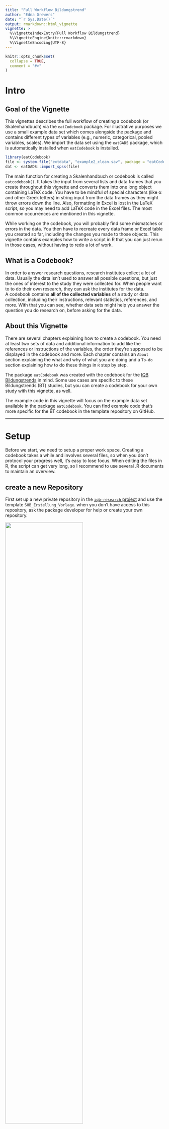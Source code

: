 ```yaml
---
title: "Full Workflow Bildungstrend"
author: "Edna Grewers"
date: "`r Sys.Date()`"
output: rmarkdown::html_vignette
vignette: >
  %\VignetteIndexEntry{Full Workflow Bildungstrend}
  %\VignetteEngine{knitr::rmarkdown}
  %\VignetteEncoding{UTF-8}
---
```


```r
knitr::opts_chunk$set(
  collapse = TRUE,
  comment = "#>"
)
```

# Intro

## Goal of the Vignette

This vignettes describes the full workflow of creating a codebook (or Skalenhandbuch) via the `eatCodebook` package. For illustrative purposes we use a small example data set which comes alongside the package and contains different types of variables (e.g., numeric, categorical, pooled variables, scales). We import the data set using the `eatGADS` package, which is automatically installed when `eatCodebook` is installed.

```r
library(eatCodebook)
file <- system.file("extdata", "example2_clean.sav", package = "eatCodebook")
dat <- eatGADS::import_spss(file)
```

The main function for creating a Skalenhandbuch or codebook is called `eatcodebook()`. It takes the input from several lists and data frames that you create throughout this vignette and converts them into one long object containing LaTeX code. You have to be mindful of special characters (like α and other Greek letters) in string input from the data frames as they might throw errors down the line. Also, formatting in Excel is lost in the LaTeX script, so you may need to add LaTeX code in the Excel files. The most common occurrences are mentioned in this vignette.

While working on the codebook, you will probably find some mismatches or errors in the data. You then have to recreate every data frame or Excel table you created so far, including the changes you made to those objects. This vignette contains examples how to write a script in R that you can just rerun in those cases, without having to redo a lot of work. 

## What is a Codebook?

In order to answer research questions, research institutes collect a lot of data. Usually the data isn't used to answer all possible questions, but just the ones of interest to the study they were collected for. When people want to to do their own research, they can ask the institutes for the data.  
A codebook contains **all of the collected variables** of a study or data collection, including their instructions, relevant statistics, references, and more. With that you can see, whether data sets might help you answer the question you do research on, before asking for the data. 


## About this Vignette

There are several chapters explaining how to create a codebook. You need at least two sets of data and additional information to add like the references or instructions of the variables, the order they're supposed to be displayed in the codebook and more. Each chapter contains an `About` section explaining the what and why of what you are doing and a `To-do` section explaining how to do these things in `R` step by step.

The package `eatCodebook` was created with the codebook for the [IQB Bildungstrends](https://www.iqb.hu-berlin.de/bt/) in mind. Some use cases are specific to these Bildungstrends (BT) studies, but you can create a codebook for your own study with this vignette, as well. 

The example code in this vignette will focus on the example data set available in the package `eatCodebook`. You can find example code that's more specific for the BT codebook in the template repository on GitHub. 


--------------------------------------------------------------------------------

# Setup

Before we start, we need to setup a proper work space. Creating a codebook takes a while and involves several files, so when you don't protocol your progress well, it's easy to lose focus. When editing the files in R, the script can get very long, so I recommend to use several .R documents to maintain an overview.

## create a new Repository

First set up a new private repository in the [`iqb-research` project](https://github.com/orgs/iqb-research/repositories) and use the template `SHB_Erstellung_Vorlage`. when you don't have access to this repository, ask the package developer for help or create your own repository. 


![](.\pictures\repo_template.png){width=70%}

You now have all the .R templates that you need, but you might have to create the issues yourself. The To-dos should be apparent from this vignette or you can copy the issues from the template repo by hand. You find the following files:

## File Structure

There are several files and folders. The .R files contain example scripts and to-dos, that you need to adjust and add to. 

| R File | Description |
|------------------------------------|------------------------------------|
| `0_main.R` | The main file you work in. You can work with just this file and ignore the others, if you want. I recommend using this file for smaller changes and the separate files for more complex changes. With this file, you can create Excel files which you then have to edit manually or in R. |
| `1_kennwerte.R` | Create and edit the `inputForDescriptives` files. This might not be needed, when you don't have to adjust anything here. |
| `2_varinfo.R` | Create and edit the `varinfo` file. This file contains the core content of the codebook. `eatCodebook()` creates the table structure with variable names and labels on its own, but you have to add structure, references, instructions, etc.. |
| `3_gliederung.R` | The information read from `varinfo` is usually incomplete, so you have to add missing section names. |
| `4_literatur.R` | Create and edit the `reference` file. You have to match the short references to the long ones. You also have to add proper latex syntax for italic text or URLs. |
| `5_latex_intro.R` | A template to create a .tex file with latex syntax out of a a Word .docx document. You need this later when creating the intro. |
| `6_Erstellung_kurz.R` | A short script which can create a new codebook version after you created all the necessary Excel files.|

You need to make sure, that there are three folders and create them if not. 

| Folder | Description |
|------------------------------------|------------------------------------|
| `excel_files` | Here you save all of the created Excel files to save the progress. |
| `Latex` | Here you save the .tex files and pdfs of the finished latex script for the codebook. You can add the folder `archive` to keep different versions to compare. |
| `Texte` | Here you can save the intro text or cover, etc. |

Pull the repo and start with the file `0_main.R`. You usually don't need to copy any code from this vignette, because the template already contains example code lines that you can copy or adjust.

## Packages

You need to make sure you have the latest package versions installed. The packages you need are usually at the top of the files in `setup`. To save time you can install them before you start your work.

```r
# main
remotes::install_github("beckerbenj/eatCodebook")
library(eatCodebook)
remotes::install_github("beckerbenj/eatGADS")
library(eatGADS)
# varinfo
remotes::install_github("weirichs/eatTools")
library(eatTools)
# references
install.packages("tidyxl")
library(tidyxl)
# latex_intro
install.packages("readtext")
library(readtext)
```

After you set up your work space, we will work through the templates or the To-dos step by step in this vignette. 

--------------------------------------------------------------------------------

# 1. Import Data

The first step is the data import. 

## About the Data

The BT studies usually have several SPSS data files (`.sav`) that you can import with `import_spss()`, but you can also import `.RDS` files with `readRDS()`. If you work with Github, the data sets are probably too large to upload to Github, so they would need to be stored locally. The BT codebook works with multiple data sets that are stored in a list. But the process should also work if you have only one data set. 

> [!NOTE]
> 
> The same variable name cannot be used more than once across the data sets. 

The data sets can be stored in `GADSdat` objects, containing two data frames: one for the variables and the actual data, the other contains the meta data or labels for the variables. 

### Order of the Data Sets

You have to save all the data sets in one list that also determines the order in which the variables are displayed in the codebook. It's best to choose the order you want it to have later right away, so you don't have to rerun the script later. 

> [!NOTE]
> In the past the BT data sets were ordered like this: 
>
> - **data_sus**: student questionnaire
> - **data_lfb_allg**: general teacher questionnaire
> - **data_lfb_spez**: learngroup specific teacher questionnaire
> - **data_slfb**: school administration questionnaire
> - **data_match**: data to match different data sets
> - **data_linking**: data to link different data sets
>
> But it's best to ask about the order to make sure.


## Data Import To-do

Open the file `0_main.R`. First you need to install and load the packages `eatCodebook` and `eatGADS`, if you haven't already done that.

### Import the Data

Either use `import_spss()` for .sav (SPSS) files or `readRDS()` to import each data set separately, you just need a string with your local file path. Name them in a meaningful manner. Here you have an example syntax, where you would need to add the proper **file name**.  

```r
data_sus      <- eatGADS::import_spss("Q:\\filepath\\Daten_sus.sav")
data_lfb_allg <- eatGADS::import_spss("Q:\\filepath\\Daten_lfb_allg.sav")
data_lfb_spez <- eatGADS::import_spss("Q:\\filepath\\Daten_lfb_spez.sav")
data_slfb     <- eatGADS::import_spss("Q:\\filepath\\Daten_slfb.sav")
```

### Save Data in a List

After importing the data, you need to save it in one list `datalist`. The order determines the order in which they are displayed in the codebook. The names should be consistent throughout. 

```r
datalist <- list(sus = data_sus,
                 lfb_allg = data_lfb_allg, lfb_spez = data_lfb_spez,
                 slfb = data_slfb)
```


--------------------------------------------------------------------------------

# 2. Descriptive Statistics

Now you have the raw data, but you want the descriptive statistics for the codebook, not the whole data sets. 

## About Descriptive Statistics

One of the key elements of a codebook are descriptive statistics shortly describing each variable in the data set. What kind of descriptive statistics is reported for each variable depends on the type of the variable. The function `createInputForDescriptives()` creates a template to provide the information that is needed to calculate the descriptive statistics for an `GADSdat` object. The function has some arguments you can use to get a better result and less manual editing in the next step.

### Input for Descriptives Table

Here you can see an example how the object should look like and what the different columns mean. 

```r
inputForDescriptives <- createInputForDescriptives(GADSdat = dat)
head(inputForDescriptives)
```

You can look at the template data frame either in R or save it in a new Excel file.

```r
# look at it in R
View(inputForDescriptives)

# export in Excel
writeExcel(inputForDescriptives, "file_path/inputForDescriptives.xlsx")
```

Some information may need to be modified because the function does not label it correctly. For this, it is necessary to understand the functionality and check the variable entries. We will come back to how to actually edit the table in R. 

> [!TIP]
> Here is a brief overview of the different columns in this object:
>
> - **varName**: The name of the variable of the GADS-object
> - **varLabel**: The label of the variable of the GADS-object
> - **format**: The format of the variable of the GADS-object, e.g. how to display the variable in the codebook
> - **imp**: Indicator if imputed variables are involved
> - **type**: Indicator of whether it is a single variable, a scale or a scale's item
> - **scale**: Indicator of how the variable is to be represented, e.g. what kind of statistics are shown
> - **group**: Possibility to group variables, e.g. to group scales and their items. 

In the **varName**, **varLabel** and **format** columns are information about the variables of the data set. You don't have to edit anything.

**imp** can be set to *WAHR* or *FALSCH*. If there are several variables to be displayed on one page, this column must be set to *WAHR* for these variables and they must be assigned to the same group at **group**. That is the case for imputed variables.

**type** can be set to *variable*, *scale* or *item*. If it is a scale consisting of several individual variables, the scale variable is set to *scale* and the individual items to *item*. All other variables should always get *variable* as an entry.

The **scale** column specifies how the variable is to be displayed. If it is empty, no descriptives are displayed. *nominal* variables display the frequency distribution of the labeled categories. *ordinal* variables display the frequency distribution of the labeled categories *and* the statistical parameters (like *M* or *SD*). *numeric* variables only display the statistical parameters, without labeld categories. 

Now follow the possibilities of how variables can be represented in the codebook and how the table must be edited for this.

### Variables without Descriptives

This can be the case, for example, with ID variables or character variables. The page would be displayed like this:  
<br>
<img src="./pictures/codebook_IDs.PNG" alt="codebook_IDs" />  
<br>  
The entry must look like this:  
<br>
<img src="./pictures/input_IDs.PNG" alt="input_IDs" />  
<br>  

### Categorial Variables

Variables with **nominal** scales should display only the frequency distribution of the labeled categories. The page would be displayed like this:   
<br>
<img src="./pictures/codebook_nominal.PNG" alt="codebook_nominal" />
<br>  

The example data set doesn't have any nominal variables at the moment. If your data set has nominal variables, you can create that page with the following input:  

<br>
<img src="./pictures/input_nominal.PNG" alt="input_nominal" />  
<br>  

### Categorial Variables and Statistical Parameters

Variables with **ordinal** scales should display the frequency distribution of the labeled categories as well as the statistical parameters *N* (number of participants), *M* (mean) and *SD* (standard deviation). The page would be displayed like this:  

<br>
<img src="./pictures/codebook_ordinal.PNG" alt="codebook_ordinal" />
<br>  

To create it, the Excel should be edited as follows:  
<br>
<img src="./pictures/input_ordinal.PNG" alt="input_ordinal" />  
<br>  

### Numeric Variables without Labeled Values

Variables with **numeric** scales should display only statistical parameters: *N* (number of participants), *M* (mean), *SD* (standard deviation), *Min.* (lowest value) and *Max.* (highest value). This can be used, for example, for variables that represent age or variables with values in the decimal range. Nevertheless, these variables can contain labels for values. If they are defined as missing, these values are not taken into account in the calculation but are still reported. The page would be displayed like this:  

<br>
<img src="./pictures/codebook_numeric.PNG" alt="codebook_numeric" />  
<br>  

To create an entry for a numeric variable without labeled values, the Excel must look like this:  
<br>
<img src="./pictures/input_numeric.PNG" alt="input_numeric" />  
<br>  

### Scale Variables with Individual Items

It is possible to get the following entries in the codebook for a **scale** and the items it is made of:  

<br>
<img src="./pictures/codebook_scale1.PNG" alt="codebook_scale1" /><img src="./pictures/codebook_scale2.PNG" alt="codebook_scale2" /><img src="./pictures/codebook_scale3.PNG" alt="codebook_scale3" />
<br>  

To get these pages the individual items must be labeled as **ordinal** and **item**, and the scale as **numeric** and **scale**. They must all have the same name at **group** so that they are displayed together.  
<br>  
<img src="./pictures/input_scale.PNG" alt="input_scale_new" />  
<br>  

This only works, when they are grouped and labeled correctly. Later the function `createScaleInfo()` creates a data frame with all scales and their items that were grouped like this. 

### Fake Scales

Sometimes several items make up a scale, but the data set doesn't have a matching scale-variable. The codebook would display it like a normal scale (see *Scale Variables with Individual Items*) with the same descriptive statistics. 

To display fake scales like a real one, you need to group them like a real scale, but in the **type** column you need to write **fake_item**, so it looks like this:  

<br>
<img src="./pictures/input_fakeScale.PNG" alt="input_fakeScale" />  
<br>  

The function `createScaleInfo()` should add these fake scales to the data frame as well. But without the scale variable the information which variables belong to that scale might be lost. The individual variables might need to be added manually. More on that later.  

### Imputation Variables

The BT sometimes uses imputations, for instance, in the student data set (sus). It's a way to deal with missing data on variables by replacing missing data with substituted values, usually several times. You can recognize the variables by the add-on `(imputiert)` in their label or `_pooled` in their group. These imputations represent one (averaged) variable, so they should be displayed as one. Depending on what was specified in **scale**, it results in the following pages in the codebook. `pv_pooled` is has *numeric* input, `pvkat_pooled` has *ordinal* input.  

<br>
<img src="./pictures/codebook_imp1.PNG" alt="codebook_imp1" /><img src="./pictures/codebook_imp2.PNG" alt="codebook_imp2" />  
<br>  

To display it like this the **imp** column becomes relevant. It must be set to *WAHR* for these variables. In addition, the variables also need a common name in **group** and, depending on whether they are to be represented categorically or numerically, the corresponding designation in **scale**, the scale should probably match the original variable.  
<br>
<img src="./pictures/input_imp.PNG" alt="input_imp" />  
<br>  

The function `createScaleInfo()` adds imputed variables like a scale to the data frame. Without the scale variable the information which variables belongs together might be lost. In this case, it might not be relevant, though, as these variables are not a scale. 


## Descriptives Statistics To-do

Now you open `1_kennwerte.R`. The editing of the descriptives can be a lot of code, especially if you have several data sets, so it's best to do this in a separate file. The packages `eatCodebook` and `eatGADS` need to be loaded. Then you copy the `Import Data` Code in this file, so you can work on it without needing to open `0_main.R` the next time you work on it. 

For each imported data set, you create a new object with `createInputForDescriptives()` containing input for the descriptive statistics about each variable like their *name*, *label*, *format*, *scale level* or which variables are *grouped* together. You edit them according to the [About section](#input-for-descriptives-table), check the input and then you calculate the actual descriptive statistics with `calculateDescriptives()`. 


### Create **Input for Descriptives**

You use the function `createInputForDescriptives()` to create a data frame for each data set separately and name them according to your data sets like `descriptives_sus` or `descriptives_lfb_allg`, etc. The function needs the `GADSdat` data set (e.g. `data_sus`) and returns a data frame. 

```r
# example data
inputForDescriptives <- createInputForDescriptives(GADSdat = dat, nCatsForOrdinal = 4)

# BT example
descriptives_sus <- createInputForDescriptives(GADSdat = data_sus, nCatsForOrdinal = 4)
descriptives_lfb_allg <- createInputForDescriptives(GADSdat = data_lfb_allg, nCatsForOrdinal = 4)
```

You should save each data frame separately so save your progress. When you work with the template you don't need to adjust the file path - the Excel should be saved in the folder `excel_files`. You just need to make sure, that you are in the right working directory. Otherwise you would have to add the proper file path. Remember adjusting the file names when you copy and paste the code for the other data sets.

```r
# example data
writeExcel(inputForDescriptives, ".\\excel_files\\inputForDescriptives.xlsx")

# BT template examples
writeExcel(descriptives_sus, ".\\excel_files\\descriptives_sus.xlsx")
writeExcel(descriptives_lfb_allg, ".\\excel_files\\descriptives_lfb_allg.xlsx")
```

Now you should have as many Excel files as you imported data sets. 

### Check and Edit `inputForDescriptives`

After saving them as Excel files you need to import them again with `getInputForDescriptives()` to check whether the Excel has the right format. 

```r
inputForDescriptives <- getInputForDescriptives(".\\excel_files\\inputForDescriptives.xlsx")

# BT template example
descriptives_sus <- getInputForDescriptives(".\\excel_files\\descriptives_sus.xlsx")
```

Then you can look at the descriptives either by opening Excel manually or by opening them in RStudio with `View()`. 

```r
View(inputForDescriptives)
# BT template example
View(descriptives_sus)
```

It should look somethings like this:

![](.\pictures\R_view(descriptives).png)

Now you have to check, whether everything is the way you need it to be. If not, you have to either make changes in the Excel file manually or directly in R. If you write a script that changes the data frame in R, you can easily rerun it if you need to recreate the descriptives later (which is often the case). After that you should save your changes under `descriptives_sus_edited.xlsx`, so you don't need to recreate the original Excel later if needed.

#### Edit `inputForDescriptives` in R

Sometimes `createInputForDescriptives` creates different scale levels or type labels than we need. You can adjust each line individually with `descriptives$scale` or `descriptives$type` and the row number `[n]`. Or you change multpile lines at the same time. 

The column **scale** is later important for how the variable is shown in the finished codebook. For example when variables get the scale `nominal`, when they should have `ordinal`. That is especially important for scale items. You can adjust that by extracting all relevant variables, for instance by name, using `grep`, to identify the position of all variables that start with a certain name in `descriptives_sus`. Sometimes you need to recreate the descriptives objects/files and the position might change, but the variable name usually stays the same. In this case you wouldn't have to adjust your code and can just rerun it. With the position of the  variables, you can change multiple variables at the same time. You can also change other columns this way. 

```r
# extracting the position of variables skala1_item1 - skala1_item3
pos <- grep("skala1_", inputForDescriptives$varName)
# adjusting the input for the column `scale`
inputForDescriptives$scale[pos] <- "ordinal"
```

```r
# adjusting the input for the column `group`
inputForDescriptives$group[pos] <- "skala1"
```

Scales and their items should be labeled correctly in the column **type**. The scale needs the label `scale`, the items the label `item`; variables from a fake scale have no scale and need the label `fake_item`. If not you can identify scale variables with the first line of code. The scale's `varName` is usually also the `group` label. In the second step you can identify all variables with matching `group` labels that have the wrong `type` label. 

```r
# identifying all scale variables
group <- inputForDescriptives[inputForDescriptives$type == "scale",]$group
# adjusting the item variables
for(var in group){
  inputForDescriptives[inputForDescriptives$group == var & inputForDescriptives$type == "variable",]$type <- "item" 
}
```

### Save you changes

When you made sure, the variables are correctly labeled and grouped, you save the new data frame in Excel. You can either overwrite the existing Excel file, but I recommend saving it in a new `_edited.xlsx` file for better comparison. You use the same lines as before, just change the file name. Then import the new Excel again to make sure the format is still right and load it into a new object with the ending `_edited`. 

```r
# save changes
writeExcel(inputForDescriptives, ".\\excel_files\\inputForDescriptives_edited.xlsx")
# import changes
inputForDescriptives_edited <- getInputForDescriptives(".\\excel_files\\inputForDescriptives_edited.xlsx")
```


### Check Scale Consistency

Not all data sets have scales, but for the ones that do, you should use `checkScaleConsistency()`. The function checks whether the grouping of variables that belong to the same scale matches in both the data set itself and the created descriptive file. Be mindful of warnings or errors, they might indicate something that will cause problems later. 

```r
check_scale <- checkScaleConsistency(dat, inputForDescriptives_edited, 1:nrow(inputForDescriptives_edited))

# BT template example
check_scale_sus <- checkScaleConsistency(data_sus, descriptives_sus_edited, 1:nrow(descriptives_sus_edited))
```


### Calculate Descriptives

After preparing and checking the *input for descriptives* you now actually *calculate the descriptives* (`kennwerte`) with `calculateDescriptives()` for each data set separately. Depending on how large the data set is, this can take a while. 

```r
kennwerte_example <- calculateDescriptives(GADSdat = dat, inputForDescriptives = inputForDescriptives_edited, showCallOnly = FALSE)

# BT template examples
kennwerte_sus <- calculateDescriptives(GADSdat = data_sus, inputForDescriptives = descriptives_sus_edited, showCallOnly = FALSE)
kennwerte_lfb_allg <- calculateDescriptives(GADSdat = data_lfb_allg, inputForDescriptives = descriptives_lfb_allg_edited, showCallOnly = FALSE)
```


### Save Objects in Two Lists

After creating the `inputForDescriptives` and the calculating the descriptives (kennwerte), you save all of them in **two lists**, one for the *input*, one for the *kennwerte*. The order should match the order of `datalist`, the list of the raw data sets; the names should also match the `datalist` names. 

```r
# inputForDescriptives list
input_descriptives <- list(sus = descriptives_sus_edited,
                           lfb_allg = descriptives_lfb_allg_edited,
                           lfb_spez = descriptives_lfb_spez_edited,
                           slfb = descriptives_slfb_edited)
# kennwerte list
kennwerte <- list(sus = kennwerte_sus,
                  lfb_allg = kennwerte_lfb_allg, lfb_spez = kennwerte_lfb_spez,
                  slfb = kennwerte_slfb)
```

Then save them in two `.RDS` files with `saveRDS()`. You can import them again with `readRDS()`. 

```r
# save files
saveRDS(input_descriptives, ".\\excel_files\\input_descriptives.RDS")
saveRDS(kennwerte, ".\\excel_files\\kennwerte.RDS")
# load files
input_descriptives <- readRDS(".\\excel_files\\input_descriptives.RDS")
kennwerte <- readRDS(".\\excel_files\\kennwerte.RDS")
```

You should add the last two lines (load files) in you `0_main.R` script behind the data import. 


------------------------------------------------------------------------

# 3. Value and Missing Labels

Another imported part of a codebook is the documentation of the value labels of valid and missing values. A respective overview is created via `createMissings()`.

## About Missings

You need to save the created data frame in Excel and read it in again with `getMissings()` to clean up and check the input. Otherwise you usually don't need to edit anything here. 

### Example Table

Here you can see how the missings data frame should look like. 

```r
missings <- createMissings(dat, inputForDescriptives = inputForDescriptives)
head(missings)
```

## Missings To-do

For this you need to open `0_main.R` again. You create a new data frame with `createMissings()`; you need the data sets (`datalist`) and the input for descriptives (`input_descriptives`) for that. Then you save it in an Excel file `missings.xlsx` and import it again with `getMisings()` to check the format. 

```r
# create missings
missings <- createMissings(datalist, input_descriptives)
# save as an Excel file
writeExcel(df_list = missings, row.names = FALSE, filePath = ".\\excel_files\\missings.xlsx")
# import Excel file and check for right format
missings <- getMissings(".\\excel_files\\missings.xlsx")
```


------------------------------------------------------------------------

# 4. Scales

In order to display scales correctly, you need an Excel files with an overview over all the scales and their items. 

## About Scales

Scale variables contain information about their scale, e.g. the items that make up the scale. Fake scales contain of variables, but don't have a separate scale variable; you can still display them as scales, though (see Descriptive Statistics: Fake Scales).  

### Example Table

This is what the scale info should look like: 

```r
scaleInfo <- createScaleInfo(inputForDescriptives)
head(scaleInfo)
```


## Scales To-do

Open `0_main.R` and scroll down the `scales`. You need to create one `skalen.xlsx` Excel file for all the data sets combined. It contains the info which variables are scales and which items belong to it. You just need the list `input_descriptives` for that. Usually you don't need to edit this file. 

### Create Scales

The function `createScaleInfo()` reads the information about scales out of the descriptives list, and creates a new data frame that you need to save as an Excel file. 

```r
# creating the object
scales <- createScaleInfo(input_descriptives)
# save as an Excel file
writeExcel(df_list = scales, row.names = FALSE, filePath = ".\\excel_files\\scales.xlsx")
```

You need to look at the file to make sure all scales are displayed correctly, for instance with `View(scales)`. It looks for grouped variables, so not every scale might be in here and not every variable in the file might be a scale. All errors and mismatches occurring here can or should usually be fixed in the `inputForDescriptive` files. 

you should also import the file again with `getScaleInfo()` which also checks for errors and cleans up the format.

```r
# read in Excel file and check for right format
scales <- getScaleInfo(".\\excel_files\\skalen.xlsx")
```


------------------------------------------------------------------------

# 5. Abbreviation List

The codebook's intro and additional texts might have abbreviations that need explaining. You can add an abbreviation list in the appendix for that. You need a list of two data frames (or Excel file) with the abbreviations and the explanations. You don't need this object for the minimal version of the codebook, so you can skip this part or come back to it later. 

## About the Abbreviation List

You can usually copy the Excel `abbr_list.xlsx` or `abkürzungen.xlsx` from last BTs and adjust them if needed or you create you own file with `createAbbrList()`. 

### Example Tables

When you use `createAbbrList()` it creates a list of two data frames **Akronyme** (acronyms) and **statistische Formelzeichen** (statistical formula) with two columns each. The first should contain all abbreviations used in any text in the codebook and their meaning. The second should contain all statistical formula symbols and their meaning. It should look something like this:

```r
View(abbr_list)
```

![](.\pictures\abbr_list_R.png)

In Excel: First sheet `Akronyme`, second sheet `statistische Formelzeichen`

![](.\pictures\abbr_list_akronym.png)

![](.\pictures\abbr_list_statFormula.png)

> [!CAUTION]
> Be mindful of using LaTeX syntax when you want to display special characters or italic letters!  


## Abbreviation List To-do

Open `0_main.R` and scroll down the `abbreviation list`. You create either an empty object for the abbreviation list with `createAbbrList()` or read in the one from last year's BT and call it `abbr_list`, and save it in a new Excel file.

### Create New Empty List

You create two empty data frames in a list, already labeled correctly. You can edit it in R or save it to Excel as `abkürzung.xlsx` and edit it manually. 

```r
abbr_list <- createAbbrList()
# save in Excel
writeExcel(df_list = abbr_list, row.names = FALSE, filePath = ".\\excel_files\\abkürzung.xlsx")
```

### Import Old List

You can also import an old `abkürzung.xlsx` from the last BT, for instance, save it to your work space and update it if necessary. You would need to update your `file path` for that. 

```r
abbr_list <- getExcel("Q:\\filepath\\abkuerzung.xlsx")
# save in Excel
writeExcel(df_list = abbr_list, row.names = FALSE, filePath = ".\\excel_files\\abkürzung.xlsx")
```

### Update the List

You can add or delete entries in R like with any other data frame that is saved in a list.

```r
# add a new line
abbr_list$`Statistische Formelzeichen`[nrow(abbr_list$`Statistische Formelzeichen`) + 1,] = c("α", "Cronbachs Alpha")
# add multiple lines
newLines <- data.frame(Abkuerzung = c("AG", "ALLG"), Bedeutung = c("Arbeitsgemeinschaft", "Allgemeine Schule"))
abbr_list$Akronyme <- rbind(abbr_list$Akronyme, newLines)
# remove lines
abbr_list$Akronyme <- abbr_list$Akronyme[-2,]
```

### Notes on Special Letters

LaTeX can't display Greek characters when you just use the letter by itself. You might need to adjust the spelling. `$\alpha$` is LaTeX code and should be printed like the image shows.

```r
# edit one entry
abbr_list$`Statistische Formelzeichen`$Symbol[1] <- "$\alpha$"
```

![](.\pictures\abbr_list_alpha.png)

Italic letters or subscript/superscript also need special LaTeX code. The code `$_{pw}$` makes the *pw* in subscript. Use `$^{2}$` for supercript the 2 or `\textit{M}` to print italic text or letters.

```r
# new line with correct syntax
abbr_list$`Statistische Formelzeichen`[nrow(abbr_list$`Statistische Formelzeichen`) + 1,] = c("r$_{pw}$", "Part-whole-korrigierte Korrelation")
```

Either add new lines already with the LaTeX syntax or edit existing entries. 

### Use `makeAbbrList()`

When the Excel file from past BTs has commentary/extra columns in it, you can't use the function `makeAbbrList()`. To make sure you only the have two columns per sheet/data frame, you can save just the first two columns per sheet in your `abbr_list` object. After that you need to save the changes to Excel.

```r
# edit abbr_list
abbr_list$Akronyme <- abbr_list21$Akronyme[,1:2]
abbr_list$`Statistische Formelzeichen` <- abbr_list21$`Statistische Formelzeichen`[,1:2]
# save in Excel
writeExcel(df_list = abbr_list, row.names = FALSE, filePath = ".\\excel_files\\abkürzung.xlsx")
```

When you have all the abbreviations, you can create the LaTeX code that you need directly from the Excel file.

```r
# creates LaTeX syntax
abbr_list <- makeAbbrList(".\\excel_files\\abkuerzung.xlsx")
```


------------------------------------------------------------------------

# 6. Variable Information (varinfo)

Creating and editing the `varinfo.xlsx` file/object is the **main work** of creating the codebook. This objects contains all information about the variables, their order and structure, as well as their references, instructions, remarks or information about the background model. There is only one object/Excel file overall, but each data set has its own sheet or data frame, so you can edit them separately.

## About Varinfo

After preparing the `inputForDescriptives` you use the two lists `datalist` (containing the data sets) and `input_descriptives` to create a template list of data frames, with one data frame per data set. Each data frame consists of a column for the variables in the order of the `inputForDescriptives_edited` file and several columns with additional information about each variable. 

In order for the variables to be displayed correctly in the codebook, you need to add information on layout, structure, subsection names, references, instructions, etc. for each variable. The order of the variables in `varinfo` determines the order of the variables in the codebook. 

### Example Table

Here is in example what that can look like.

```r
varinfo <- createVarInfo(dat, inputForDescriptives = inputForDescriptives)
head(varinfo)
```

Now we will look at the function of each column below. 

> [!TIP]
> Here is a brief overview of the different columns in *varinfo*:
>
> - **Var.Name**: The name of the variable
> - **in.DS.und.SH**: Indicator whether the variable is in the codebook and data set
> - **Unterteilung.im.Skalenhandbuch**: Overview of subsection names
> - **Layout**: Assignment of the layout options
> - **LabelSH**: The label of the variable (has to match the data set)
> - **Anmerkung.Var**: Assignment of annotations in the codebook
> - **Gliederung**: Overview of section numbering
> - **Reihenfolge**: Order of variables in the codebook
> - **Titel**: Title of the codebook page of the variable
> - **rekodiert**: Display whether a variable was previously recoded
> - **QuelleSH**: Specification of the sources of the variable in a questionnaire
> - **Instruktionen**: Specification of the instructions of the variable in a questionnaire
> - **Hintergrundmodell**: Indication of whether the variable is in the background model
> - **HGM.Reihenfolge**: the order for the background model (in the appendix)
> - **HGM.Variable.erstellt.aus**: Indication for the background model from which variables the variable was created
> - **intern.extern**: Indication of whether the variable is for internal or external use
> - **Seitenumbruch.im.Inhaltsverzeichnis**: Indication whether there is a pagination in the table of contents for the title

#### Var.Name

Each variable name has to be unique across data sets. You can't have a variable in data set 2 called `IDBL` if there's an `IDBL` in data set 1 already.

You can't have duplicated subsection names, either. For instance, in the chapters `Unterricht in Mathematik` and `Unterricht in Deutsch` you can't have the subsection `Selbstkonzept` in both, they would need to be called something like `Selbstkonzept Mathematik` and `Selbstkonzept Deutsch`. 

> [!CAUTION]
> Across data sets, variables can't have the same name!  
> Across chapters, subsections can't have the same name!

You don't need to edit the variable names. 

#### in.DS.und.SH

`DS` means *data set*, `SH` *Skalenhandbuch* (meaning codebook). Possible entries are `DS`, `SH`, `ja` and `nein`. 

The **in.DS.und.SH** column indicates whether a variable only appears in the data set but does not get its own page (*ds*), whether it appears both in the codebook and in the data set (*ja*), whether it only appears in the codebook (*sh*) or neither (*nein*). 

> [!NOTE]
> When to assign what label:
>
> - **ds**: for example, for the items of the **scale variables**, as they do not receive their own pages
> - **sh**: for **pooled variables**, as they are shown in the codebook but do not exist in the actual data set
> - **nein**: for variables that are added independently; This can be the case, if you want to include them in the BGM information, but the variables do not exist in the data set
> - **ja**: all other variables or scale items

When everything is labeled correctly in the `inputForDescriptives` files, the right labels should be assigned. But you might need to adjust them by hand. 

#### Unterteilung.im.Skalenhandbuch and Gliederung

The **Unterteilung.im.Skalenhandbuch** (subsections in the codebook) column gives the name for the subsections. 

In the **Gliederung** (structure) column, the section numbers must be inserted. Subsections such as "1.1", "1.2",... "2.1". The names of the corresponding chapters is done in a later function (s. 7. structure). The names of the subsections and the corresponding numbers must always be identical for the variables.  

You need to add the `Gliederung` as well as the `Unterteilung.im.Skalenhandbuch` from another (Excel) file, for the BT codebook it's usually called something like `finale Reihenfolge.xlsx`. See *To-do* on how to do that. 

#### Layout

The input for the **Layout** column is automatically created after using `inferLayout()`, see *To-do* on how to do that. 

#### LabelSH and Titel

The **Titel** column specifies the title for the page and defaults to the variable label. `LabelSH` has to be identical to the label in the data set, usually without special characters or umlauts. The spelling of `Titel` can be adjusted and umlauts are OK. 

If you have an Excel file, for instance, with all variables and their labels and titles, you can copy that into `varinfo` without having to check the spelling for each variable's title. 

#### Anmerkung.Var

In this column, comments can be inserted (special text highlighting or breaks must be in the LaTeX syntax), which are displayed as annotations on the respective codebook page.  

#### Reihenfolge

In the **Reihenfolge** (order) column, the order of the variables for the codebook can be specified. However, the order of the subsections already determines the order of the variables. If the column is left empty, the order in the table corresponds to the order in the codebook.

For the BT codebook, this column is usually left empty. 

#### rekodiert

If a variable has been **recoded** in the course of previous editing, this can be marked with a `ja` in the `rekodiert` column and the variable gets a corresponding note in the codebook as inverted if it is an item of a scale. 

You recognize these variables by the addition `_r` in their name. 

#### QuelleSH and Instruktionen

In **QuelleSH** (sources), the short version of a reference can be specified. Based on this, there is a later function that creates the bibliography and in which one can specify the long version of the reference. All references should be in [APA](https://apastyle.apa.org/style-grammar-guidelines/references/examples) format.

In the **Instruktionen** (instructions) column, you can use a LaTeX code to indicate which instruction was used to collect the variable in a questionnaire.

Each variable can have a reference and/or instruction. You can find them in the same Excel file for the BT codebook. See *To-do* on how to add this information.
 
#### Background Model (HGM)

With `eatCodebook` you can also create a page in the appendix for a background model (BGM) or *Hintergrundmodell* (HGM) in German. [ergänzen, was ein HGM ist bzw. warum man das macht].

It should look like this: `Hintergrundvariable` contains the variable, `Erstellt aus` the variable(s) the (new) variable was created from (if any), and `Inhalt der Hintergrundvariable` contains the variable's label, e.g. the content of the background variable. 

<img src="./pictures/BGM.PNG" alt="BGM" />   

There are three columns in `varinfo` that you need to edit for variables to show up in the appendix. 

> [!TIP]
>
> - **Hintergrundmodell**: Indication of whether the variable is in the background model.
> - **HGM.Reihenfolge**: the order for the background model (in the appendix)
> - **HGM.Variable.erstellt.aus**: Indication for the background model from which variables the variable was created

There should be another Excel file containing information on the background model, also on `Q:`. It should contain the variables that should show up in the appendix (`Variablenname`), their labels (`Variablenlabel`) and from which variables they were created from (`basevar`). 

For the variable to appear in the appendix, the column `Hintergrundmodell` must be set to *ja*. Otherwise, there must be a *nein*. Then you add the variables they were created from (if any), for instance listed in `basevar`. They should show up in the order they are displayed in the codebook. 

## Varinfo To-do

Now comes the harder part of actually creating and editing the `varinfo`. You can either create and save a `varinfo.xlsx` file in `0_main.R` or you open `2_varinfo.R` and create `varinfo.xlsx` here. There's a lot to add,  While working on the `varinfo` you often need to recreate it multiple times, so I recommend writing a script in the additional file `2_varinfo.R` to do the editing. Then you can just rerun it without having to do too much. You should check after each recreation, whether the script still worked correctly, though.

When working on the BT codebook for IQB, you can find most Excel files containing the additional information to add on the network server *Q: FDZ und Bildungstrend*. 

When you open `2_varinfo.R` you will have to import the data and the descriptives in order to create `varinfo`. After the setup you need to add the following information. The order in which you add them is up to you, but it makes sense to keep to the order in this vignette. 

| Column in Varinfo | Where to get the Information from | Order |
|------------------------|------------------------|------------------------|
| `QuelleSH` and `Instruktionen` | Both usually in the same file under `Q:/filepath/04_Instruktionen_Quellen`, one Excel file per data set | tbd |
| `Gliederung` and `Unterteilung.im.Skalenhandbuch` | Often in one file called `Reihenfolge_Variable_final.xlsx` or similar, contains one sheet per data set | different from data sets |
| `rekodiert` | Info in the variable name: all with `_r` at the end | no order |
| `Hintergrundmodell`, `HGM.Reihenfolge` and `HGM.Variable.erstellt.aus` | in an extra Excel file, you probably have to ask about it | no order |
| optional: `Anmerkung.Var` | in an file on Q: | check order |

The order of the variables in `varinfo` depends on the order from the data sets. However, the final order of the variables might be different. The files for `Quellen` (refernces) and `Gliederung` (structure) usually contain all variables, whereas for the backgroundmodel/HGM or `rekodiert` you have to change the input for individual variables, so the order is not relevant.

I recommend starting with the files that have the same order as the original `varinfo`, so you only have to change the variable order once. For this vignette I'll just describe the procedure for one data set, but you need to do it for each data set or varinfo data frame/Excel sheet. 


### Varinfo Setup

#### Create Varinfo

Open `2_varinfo.R`. You first create a varinfo object with `createVarInfo()` from the SPSS data list you read in at the beginning (`datenliste`) and from the input for descriptives list you created out of that (`input_descriptives`): 

```r
varinfo <- createVarInfo(datalist, input_descriptives)
```

If you have multiple data sets stored in `datalist`, the object `varinfo` will also be a list with several data frames. Each data frame contains all variables from a data set and columns that you need, but you still need to add a lot of information from other files. It's important that the data sets and descriptives were named the same (`sus`, `lfb_allg`, etc.), because `createVarInfo()` takes those names to name the different data frames. You can look at `varinfo` as a list or at each data frame separately:

```r
# View varinfo list object
View(varinfo)
# View data frames in varinfo
View(varinfo$sus)
View(varinfo$lfb_allg)
View(varinfo$lfb_spez)
View(varinfo$slfb)
```

This is what the list of data frames `varinfo` can look like: 

![](pictures\varinfo_object.png)

You can either save it directly as an Excel file or do the layout first. 

#### Infer Layout

You add layout information for each variable with `inferLayout()`. You need the newly created `varinfo` object and the `datalist` and `input_descriptives`. 

```r
varinfo <- inferLayout(varinfo, datalist, input_descriptives)
```

#### save to Excel

Now save to Excel `varinfo.xlsx` as a template, and `varinfo_edited.xlsx` as the file you actually work with. Then you import `varinfo_edited.xlsx` and check the format with `getVarInfo`.

```r
# save to Excel
writeExcel(df_list = varinfo, row.names = FALSE, filePath = ".\\excel_files\\varinfo.xlsx")
writeExcel(df_list = varinfo, row.names = FALSE, filePath = ".\\excel_files\\varinfo_edited.xlsx")
# import and check format
varinfo <- getVarInfo(".\\excel_files\\varinfo_edited.xlsx")
```

### Add References and Instructions

To Add the references and instructions you need access to the an Excel file with all the variables listed plus their source/reference in APA short form (like `Hertel et al. (2014)`) and their instructions (in the questionnaire). The Excel should have two sheets, one with at least 4 columns (Variable, Label, Instruktion and Quelle), and a second one with the APA long from references that we need later. You need to do the following steps: 

> - import the references/instructions, select proper sheet (usually Sheet 1)
> - check the columns with `View()`: `Variable`, `Quelle` and `Instruktionen`
> - match the references and instructions to the order of varinfo
> - transfer the entries, check your progress/proper matching and save in between.

Linking or matching data sets are usually created due to technical reasons and usually don't have references or instructions, so you don't need to add anything to them. 

#### import references and instructions from Excel

Import the Excel file with `getExcel()`, you need to add the proper file path. Then select the right sheet, usually `sheet 1`, and look at the data frame. 

```r
quellen_sus <- getExcel("filepath\\Instruktionen_Quellen.xlsx")
quellen_sus <- quellen_sus$`Sheet 1`
View(quellen_sus)
```

The data frame should look something like this. 

![](pictures\varinfo_quellen.png){width=100%}

#### Check Variables

First, we should check, whether the two data frames `varinfo$sus` and `quellen_sus` contain the same variables with `setdiff()`. When the output is `character(0)` for both lines the names match. The first line might return a variable name that's in `varinfo$sus`, but not in `quellen_sus`, the second line the other way around. In either case you probably have to clean up the data frames first, before doing the next steps. 

```r
setdiff(varinfo$sus$Var.Name, quellen_sus$Variable)
setdiff(quellen_sus$Variable, varinfo$sus$Var.Name)
```

#### Clean Up Data

Before you clean up any data, it's best to ask your supervisor or the BT team on how to deal with these mismatches. In the following you will see a few possible reasons and how you can deal with them. 

The first line of `setdiff()` *`setdiff(varinfo$sus$Var.Name, quellen_sus$Variable)`* returns variables in `varinfo$sus` that are *not* in `quellen_sus`. These variables often were created due to technical or methodological reasons and usually have no references or instructions. You can ignore them at this point. 

The second line of `setdiff()` *`setdiff(quellen_sus$Variable, varinfo$sus$Var.Name)`* returns variables in `quellen_sus` that are *not* in `varinfo$sus`. That is the case when 1) variables changed spelling for some reason or 2) the variables are not supposed to be in this data frame, for instance, because they're already in another one (this might be the case for identifier variables). 

For 1) you adapt the spelling to match the spelling in `varinfo`. If this is the case, the first line usually also returns a variable with similar spelling. In the BT21 there is a variable called `Fach` in the `lfb_spez` data set, which was called `LFACH` in the `quellen` Excel. You can just rename it by identifying where it is and adjusting the spelling. This is a case where it might be easier to update the Excel file, but you could also do this in your script:

```r
quellen_lfb_spez$Variable[quellen_lfb_spez$Variable == "LFACH"] <- "Fach"
```

For 2) you might have to remove the rows of the data frame, so you can transfer them later more easily. For that you can save the respective variables from `setdiff()` in a character vector and run the loop below that identifies their entry in `quellen_sus` and removes them. For the BT21 three variables had to be removed, if there's only one that needs to be removed, you can skip the the loop.

```r
# identify position of variable "IDBL"
mismatch <- c("IDSCH", "IDBL", "LVERSION")
for(var in mismatch){
  # identify position of the variables in `mismatch` 
  pos <- grep(var, quellen_lfb_spez$Variable)
  # remove line
  quellen_lfb_spez <- quellen_lfb_spez[-pos,]
}
```

After that you check again for mismatches between the data frames. When there are none, you can go to the next step. Output from the first line can still be ignored. 

```r
setdiff(varinfo$sus$Var.Name, quellen_sus$Variable)
setdiff(quellen_sus$Variable, varinfo$sus$Var.Name)
```

#### Check Matching Variables

Not every variable will have a reference or instructions, some of them have the input `NA`, so in theory you could copy paste the columns to `varinfo`. However, the order of the variables between `varinfo` and the reference/instruction sheet might be different. To check the order you need the function `match()` which compares two character vectors - for instance `quellen_sus$Variable` and `varinfo$sus$Var.Name` which both contain the variable's names. 

```r
pos <- match(quellen_sus$Variable, varinfo$sus$Var.Name)
pos
```

It returns a numerical vector that contains the strings (here the names) of the second vector (`varinfo$sus$Var.Name`) in the order in which they appear in the first vector (`quellen_sus$Variable`). Strings in the second vector (varinfo) that don't appear in the first (`quellen_sus`) just won't show up, so any extra variables in `varinfo` will be ignored by this function. If there's a string in the first vector (quellen_sus) that isn't in the second (`varinfo`), the output will be `NA` - that shouldn't be the case, if you cleaned up the data properly.

#### Transfer References and Instructions

After making sure you have the right variables in your `quellen` object, you transfer the references and instructions from into `varinfo`. In `pos` you should now have the variable's order (as a numeric vector) of the variable names from `varinfo$sus` as they appear in `quellen_sus`. So when you write these two lines to your console, the references and instructions should be matched to the proper variable in `varinfo`. 

```r
varinfo$sus$QuelleSH[pos] <- quellen_sus$Quelle
varinfo$sus$Instruktionen[pos] <- quellen_sus$Instruktion
```

#### Check New Input

It's best to compare the two data frames once more to make sure the references and instructions are matched with the respective variable. You can check all variables with `View()` or a random set of variables and look at the respective columns.  

```r
# compares variables 1 to 10:
quellen_sus[1:10, c(1, 3, 4)]
varinfo$sus[1:10, c(1, 11:12)]
```

#### Save Progress

When everything matched correctly, save your progress and import the Excel with `getVarInfo()`.

```r
writeExcel(df_list = varinfo, row.names = FALSE, filePath = ".\\07_SH_Erstellung\\varinfo_edited.xlsx")
varinfo <- getVarInfo(".\\07_SH_Erstellung\\varinfo_edited.xlsx")
```


### Add Structure and Subsections

For the BT, you can usually find the info on the *Gliederung* (subsection numbers, also referred to as *structure*) and *Unterteilung im Skalenhandbuch* (subsection names) in a Excel called something like `finale Reihenfolge` on Q:. It contains the variable names, their labels and subsection info (number and name), as well as adjusted titles (if needed), each of the data sets have their own sheet, except linking or matching data who still need subsection info (see *Linking and Matching Data*). This Excel file also contains the final order in which the variables should be displayed in the codebook, so you need to adjust the order in `varinfo` to match the one in `finale Reihenfolge` (final order). You need to do the following steps: 

> - import the `finale Reihenfolge` file, select proper sheet for your data set
> - delete unnecessary rows (sections)
> - add missing subsection
> - change order of `varinfo` to match the final order
> - separate subsection names and numbers
> - transfer subsection info in `varinfo`
> - update titles if necessary

> ![NOTE]
> 
> Each subsection name has to be unique. 

#### Import `finale Reihenfolge`

First you need to import the Excel file and select the proper sheet for your data set (`lfb_allg` for example). The column `Abschnitt` contains the subsection numbers and names, that need to be separated later.

```r
subsections <- getExcel("Q:\\BT2021\\BT\\90_Skalenhandbuch\\Reihenfolge_Variablen_final.xlsx")
subsections_lfb_allg <- subsections$LFB_allg
View(subsections_lfb_allg)
```

It might look like this: 

![](pictures\varinfo_subsections.png){width=100%}

`Abschnitt` starts with the section name *1 Testdesign* then with the first subsection name *1.1 identifikationsvariable* and then `NA`, then the next subsections *1.2 Testgruppenmerkmale* and *1.3 Rotation*, then the next section *2 Persönliche Angaben* and so forth. We need to clean up the table so we can match the correct subsection info to each variable in `varinfo`. 

#### Remove NAs in `varName`

We need the section names that start with a single digit like *1* later (see 7. structure). The `finale Reihenfolge` Excel added rows between sections, so you have some `NA` entries in the column `varName`, as well. To match the input for the subsections to `varinfo` we need to delete those rows for now. 

```r
subsections_lfb_allg <- subsections_lfb_allg[!is.na(subsections_lfb_allg$varName),]
```

#### Seperate Subsection Names and Numbers

We need the number of the subsection and their names separate, so we can 1) check for duplicates and 2) transfer them in the respective `varinfo` columns. The package `eatTools` has a practical function for that: `halveString()`, which separates any string at a specified separator into two strings. After each number there's a blank space, so that's our separator. First we save our `Abschnitt` column in a new vector, then we separate numbers from names and save them in `sep`. It returns a data frame with two columns, that we can name *subsec number* and *subsec name*. 

```r
sep <- subsections_lfb_allg$Abschnitt
sep <- eatTools::halveString(sep, " ", colnames = c("subsec number", "subsec name"))
```

Then we can add these two new columns to the existing data frame with `cbind()` and check whether it worked with `View()`. 

```r
subsections_lfb_allg <- cbind(subsections_lfb_allg, sep)
View(subsections_lfb_allg)
```

It should look something like this now:

![](pictures\varinfo_subsections_sep.png){width=100%}

#### Check for Duplicates

For some BTs the same data collected for different subjects, so they have the same subsection names. Due to technical reasons each subsection name *has to be unique* in the codebook. So it's important to check for duplicates and report back, if you find any. Be mindful of `NA`s, as they are also seen as duplicated input. 

Now that we have the subsection names by themselves, we can check for duplicates in the column `subsec name`. `anyDuplicated()` checks if there are any duplicates, at all. If the output is `0`, there are no duplicates and you can go the next step. If the output is any other number, it indicates the position of the first duplicated entry in the column. `duplicated()` returns a logical vector of all entries, `TRUE` indicates duplicated entries.  

```r
anyDuplicated(subsections_lfb_allg$`subsec name`[!is.na(subsections_lfb_allg$`subsec name`)])
duplicated(subsections_lfb_allg$`subsec name`[!is.na(subsections_lfb_allg$`subsec name`)])
```

#### Add Missing Subsections

Now we need to fill the `NA`s with the proper subsection info, which is always the one above. The `NA`s in row 3 needs to say *1.1* and *Identifikationsvariable*, in row 8 it should say *2.1* and *Soziodemografie*, etc. 

This loop checks every entry in the new columns `subsec number` and `subsec name` for `NA`s, if it finds one it fills it with the input from the entry before. After the loop you should check the columns with `View()`: for `NA`s, if the numbers are in order and match their names.

```r
for(i in 1:nrow(subsections_lfb_allg)){
  if (is.na(subsections_lfb_allg$`subsec number`[i])){
    subsections_lfb_allg[, 5:6][i,] <- subsections_lfb_allg[, 5:6][i-1,]
  }
}
View(subsections_lfb_allg)
```






#### Change Varinfo Order






#### Add structure and subsection names in varinfo

#### Linking and Matching Data

#### adjust titles if necessary



#### Save Progress

When everything matched correctly, save your progress and import the Excel with `getVarInfo()`.

```r
writeExcel(df_list = varinfo, row.names = FALSE, filePath = ".\\07_SH_Erstellung\\varinfo_edited.xlsx")
varinfo <- getVarInfo(".\\07_SH_Erstellung\\varinfo_edited.xlsx")
```


### Add Recoded Info


### Add Background Model Info


### Add Remarks



------------------------------------------------------------------------

# 7. Structure

## About the Structure

## Strucutre To-do

### Create Structure Table

### Add missing section names


------------------------------------------------------------------------

# 8. References

## About References

One Excel per data set with long format and short format linked to the item/variable.

> [!NOTE]
> References need to be in APA7 format. 

## References To-do

### Create `litInfo`

### Adjust Short References

No add-ons, no duplicates

### Import Formatting of Long References

### Adjust Long References

### Match Long and Short References

### Add Intro References

### Check for Duplicates


------------------------------------------------------------------------

# 9. Background Model

## About HGM?

Info about how it should looks like in the appendix?

## HGM To-do

that one line.

------------------------------------------------------------------------

# 10. Cover

## About the Cover

## Cover To-do

### convert to pdf

### Add Line


------------------------------------------------------------------------

# 11. Meta Data

## About Meta Data

> [!Note]
> something meta data
>
> -   authors
> -   Title

## Meta Data To-do

### Create Table

### Update Table



------------------------------------------------------------------------

# 12. Chapters

## About Chapters

Use Chapter names from last BTs.

## Chapters To-do

### Create Chapters

### Edit Chapters

------------------------------------------------------------------------

# 13. Other Texts: Intro

## About Intro

you prob. get a word file that needs to be converted into latex syntax. 

The Intro contains References as well, bla bla bla

## Intro To-do

*see maybe Vignette (tbd) about how to convert word.docx files into latex.tex files with R.*

### Convert Text into Latex Syntax

Use the template for that. 

### Save as .tex File




------------------------------------------------------------------------

# 14. Create the Codebook

## About the Codebook

### Minimal Version

### Add-ons

#### References

#### Cover

#### Intro

### Versions

> [!Note]
> while working on the Codebook, you will create different versions. it's best not to delete them, but save them in an `archive` folder to compare different version to one another if needed. 

## Codebook To-do in R

### Create the Codebook and Meta Data

### Save in Folder `Latex`

## Codebook To-do in TeXworks

### open .tex file

### render to pdf (twice)

### Dealing with Errors

#### Update Latex Packages

#### Special Characters



